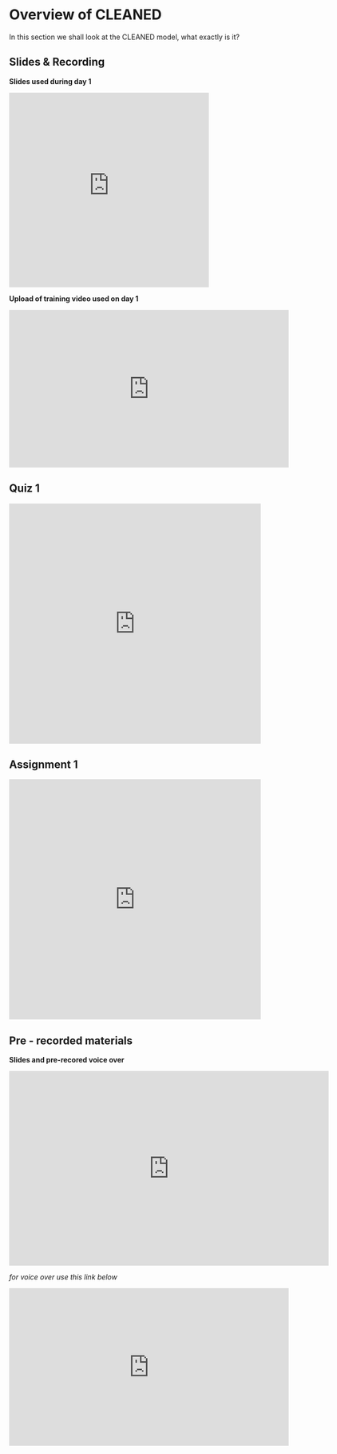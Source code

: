 # Overview of CLEANED 

In this section we shall look at the CLEANED model, what exactly is it?


## Slides & Recording

**Slides used during day 1**

<iframe src="https://docs.google.com/presentation/d/e/2PACX-1vQ8neddJ8Na9YNUr1V8TpNGOOZ0evXD8glp-NTBdh9PRY5muNbVqbxFYYU0nYJgLw/embed?start=false&loop=false&delayms=3000" frameborder="0" width="400" height="389" allowfullscreen="true" mozallowfullscreen="true" webkitallowfullscreen="true"></iframe>

**Upload of training video used on day 1**

<iframe width="560" height="315" src="https://www.youtube.com/embed/t-z2KM3htw4?start=599" frameborder="0" allow="accelerometer; autoplay; encrypted-media; gyroscope; picture-in-picture" allowfullscreen></iframe>


## Quiz 1


<iframe width="640px" height= "480px" src= "https://forms.office.com/Pages/ResponsePage.aspx?id=AA76ahT6t0CKLiKn-MNX1aE1vfzSBf5GkjzzKvqgj8ZUMDJJMDFSNzc1TDlEWk1QTk40QzQ2NzhJNi4u&embed=true" frameborder= "0" marginwidth= "0" marginheight= "0" style= "border: none; max-width:100%; max-height:100vh" allowfullscreen webkitallowfullscreen mozallowfullscreen msallowfullscreen> </iframe>

## Assignment 1 

<iframe width="640px" height= "480px" src= "https://forms.office.com/Pages/ResponsePage.aspx?id=AA76ahT6t0CKLiKn-MNX1aE1vfzSBf5GkjzzKvqgj8ZUNkdKNTg4NUMyTjBPVlFXSFBIOUpGVVVCSC4u&embed=true" frameborder= "0" marginwidth= "0" marginheight= "0" style= "border: none; max-width:100%; max-height:100vh" allowfullscreen webkitallowfullscreen mozallowfullscreen msallowfullscreen> </iframe>


## Pre - recorded materials 

**Slides and pre-recored voice over**

<iframe src="https://docs.google.com/presentation/d/e/2PACX-1vT9elcqQpxmrlEe9iZ1h--MrkNkbhCrSWORzz668-L3W8w9K_TOgFMc6lQIw1BFOw/embed?start=false&loop=false&delayms=3000" frameborder="0" width="640" height="389" allowfullscreen="true" mozallowfullscreen="true" webkitallowfullscreen="true"></iframe>

 *for voice over use this link below*
 
<iframe width="560" height="315" src="https://www.youtube.com/embed/xZTJapf88YQ" frameborder="0" allow="accelerometer; autoplay; encrypted-media; gyroscope; picture-in-picture" allowfullscreen></iframe>

